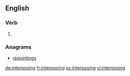 ==English==

===Verb===
{{head|en}}

# {{present participle of|interpose|lang=en}}

===Anagrams===
* [[repointings#English|repointings]]

[[de:interposing]]
[[fr:interposing]]
[[sv:interposing]]
[[vi:interposing]]